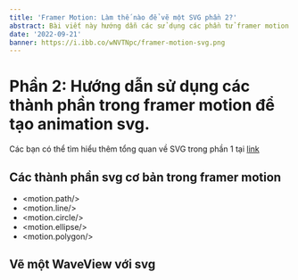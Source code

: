 ```yaml
---
title: 'Framer Motion: Làm thế nào để vẽ một SVG phần 2?'
abstract: Bài viết này hướng dẫn các sử dụng các phần tử framer motion để tạo một animation với SVG.
date: '2022-09-21'
banner: https://i.ibb.co/wNVTNpc/framer-motion-svg.png
---
```


# Phần 2: Hướng dẫn sử dụng các thành phần trong framer motion để tạo animation svg.

Các bạn có thể tìm hiểu thêm tổng quan về SVG trong phần 1 tại [link](/articles/framer-motion-with-svg/)

## Các thành phần svg cơ bản trong framer motion
- \<motion.path/\>
- \<motion.line/\>
- \<motion.circle/\>
- \<motion.ellipse/\>
- \<motion.polygon/\>

## Vẽ một WaveView với svg